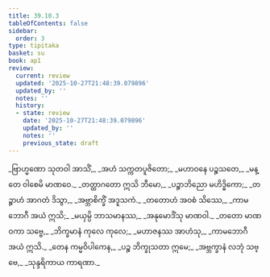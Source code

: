 ```yaml
---
title: 39.10.3
tableOfContents: false
sidebar:
  order: 3
type: tipitaka
basket: su
book: ap1
review:
  current: review
  updated: '2025-10-27T21:48:39.079896'
  updated_by: ''
  notes: ''
  history:
  - state: review
    date: '2025-10-27T21:48:39.079896'
    updated_by: ''
    notes: ''
    previous_state: draft
---
```



<ReviewStatus review={frontmatter.review} showDetails={true} />

<HypothesisAnnotation frontmatter={frontmatter} />

<DynamicBreadcrumb />

<Division number="73" book="ap1" e="ch" v="20" p="347">

<Paragraph number="4267" type="verses" book="ap1">
_ဗြာဟ္မဏော သုတဝါ အာသိံ,_  
_အဟံ သက္ကတပူဇိတော;_  
_မဟာဝနေ ပဉ္စသတေ,_  
_မန္တေ ဝါစေမိ မာဏဝေ._  

</Paragraph>

</Division>
<Division number="74" book="ap1" e="ch" v="20" p="348">

<Paragraph number="4268" type="verses" book="ap1">
_တတ္ထာဂတော ဣသိ ဘီမော,_  
_ပဉ္စာဘိညော မဟိဒ္ဓိကော;_  
_တဉ္စာဟံ အာဂတံ ဒိသွာ,_  
_အဗ္ဘာစိက္ခိံ အဒူသကံ._  

</Paragraph>

</Division>
<Division number="75" book="ap1" e="ch" v="20" p="348">

<Paragraph number="4269" type="verses" book="ap1">
_တတောဟံ အဝစံ သိဿေ,_  
_ကာမဘောဂီ အယံ ဣသိ;_  
_မယှမ္ပိ ဘာသမာနဿ,_  
_အနုမောဒိံသု မာဏဝါ._  

</Paragraph>

</Division>
<Division number="76" book="ap1" e="ch" v="20" p="348">

<Paragraph number="4270" type="verses" book="ap1">
_တတော မာဏဝကာ သဗ္ဗေ,_  
_ဘိက္ခမာနံ ကုလေ ကုလေ;_  
_မဟာဇနဿ အာဟံသု,_  
_ကာမဘောဂီ အယံ ဣသိ._  

</Paragraph>

</Division>
<Division number="77" book="ap1" e="ch" v="20" p="348">

<Paragraph number="4271" type="verses" book="ap1">
_တေန ကမ္မဝိပါကေန,_  
_ပဉ္စ ဘိက္ခုသတာ ဣမေ;_  
_အဗ္ဘက္ခာနံ လဘုံ သဗ္ဗေ,_  
_သုန္ဒရိကာယ ကာရဏာ._
</Paragraph>
</Division>